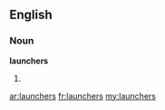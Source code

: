 ==English==

===Noun===
'''launchers'''

# {{plural of|[[launcher]]}}

[[ar:launchers]]
[[fr:launchers]]
[[my:launchers]]